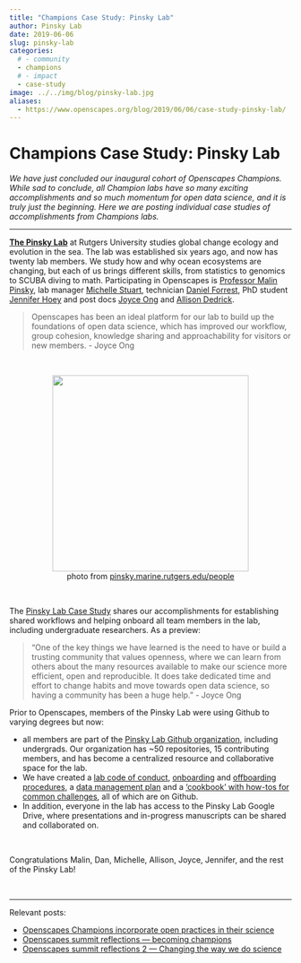 ```yaml
---
title: "Champions Case Study: Pinsky Lab"
author: Pinsky Lab
date: 2019-06-06
slug: pinsky-lab
categories:
  # - community
  - champions
  # - impact
  - case-study  
image: ../../img/blog/pinsky-lab.jpg
aliases: 
  - https://www.openscapes.org/blog/2019/06/06/case-study-pinsky-lab/
---
```


# Champions Case Study: Pinsky Lab 

*We have just concluded our inaugural cohort of Openscapes Champions. While sad to conclude, all Champion labs have so many exciting accomplishments and so much momentum for open data science, and it is truly just the beginning. Here we are posting individual case studies of accomplishments from Champions labs.*

---

[**The Pinsky Lab**](http://pinsky.marine.rutgers.edu/) at Rutgers University studies global change ecology and evolution in the sea. The lab was established six years ago, and now has twenty lab members. We study how and why ocean ecosystems are changing, but each of us brings different skills, from statistics to genomics to SCUBA diving to math. Participating in Openscapes is [Professor Malin Pinsky](http://pinsky.marine.rutgers.edu/people/malin-pinsky/), lab manager [Michelle Stuart](http://pinsky.marine.rutgers.edu/people/michelle-stuart/), technician [Daniel Forrest](https://github.com/df511), PhD student [Jennifer Hoey](https://marine.rutgers.edu/~jahoey/) and post docs [Joyce Ong](https://scholar.google.com/citations?user=BLU4J8QAAAAJ&hl=en) and [Allison Dedrick](https://agdedrick.weebly.com/).

> Openscapes has been an ideal platform for our lab to build up the foundations of open data science, which has improved our workflow, group cohesion, knowledge sharing and approachability for visitors or new members. - Joyce Ong

<br> 

<center>
  <a><img src="/img/blog/pinsky-lab.jpg" width="350px"></a>
  <figcaption>photo from [pinsky.marine.rutgers.edu/people](http://pinsky.marine.rutgers.edu/people/)</figcaption>
</center>

<br>

The [Pinsky Lab Case Study](https://docs.google.com/document/d/1sO6S-dXEf9d9EH09qvnqDc_JY9SKLF3O2Ai5ktHqJi4/edit?ts=5cf92e78#) shares our accomplishments for establishing shared workflows and helping onboard all team members in the lab, including undergraduate researchers. As a preview: 

> "One of the key things we have learned is the need to have or build a trusting community that values openness, where we can learn from others about the many resources available to make our science more efficient, open and reproducible. It does take dedicated time and effort to change habits and move towards open data science, so having a community has been a huge help." - Joyce Ong

Prior to Openscapes, members of the Pinsky Lab were using Github to varying degrees but now:

- all members are part of the [Pinsky Lab Github organization](https://github.com/pinskylab), including undergrads. Our organization has ~50 repositories, 15 contributing members, and has become a centralized resource and collaborative space for the lab. 
- We have created a [lab code of conduct](https://docs.google.com/document/d/e/2PACX-1vSBKYZVmIAtyDjc7QiEbggeiVJmUmFw3P8Tf0HAB_VZuYMSzAQAR3CphP2bfrHWohW2oCDkDPFM7_oD/pub), [onboarding](https://github.com/pinskylab/how_we_work/blob/master/onboarding.md ) and [offboarding procedures](https://github.com/pinskylab/how_we_work/blob/master/offboarding.md), a [data management plan](https://github.com/pinskylab/how_we_work/blob/master/data-management.md) and a [‘cookbook’ with how-tos for common challenges](https://github.com/pinskylab/pinskylab_methods/blob/master/cookbook.md), all of which are on Github. 
- In addition, everyone in the lab has access to the Pinsky Lab Google Drive, where presentations and in-progress manuscripts can be shared and collaborated on.

<br>

Congratulations Malin, Dan, Michelle, Allison, Joyce, Jennifer, and the rest of the Pinsky Lab! 

<br>

---

Relevant posts: 

- [Openscapes Champions incorporate open practices in their science](https://www.openscapes.org/blog/2019/03/27/champions-incorporate-open-science/)
- [Openscapes summit reflections — becoming champions](https://www.openscapes.org/blog/2019/04/08/summit-reflections1/)
- [Openscapes summit reflections 2 — Changing the way we do science](https://www.openscapes.org/blog/2019/04/25/summit-reflections2/)

<br>

